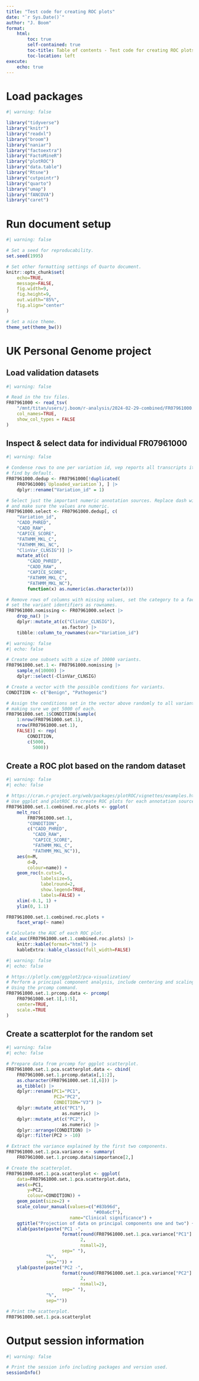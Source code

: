 ```yaml
---
title: "Test code for creating ROC plots"
date: "`r Sys.Date()`"
author: "J. Boom"
format:
    html:
        toc: true
        self-contained: true
        toc-title: Table of contents - Test code for creating ROC plots
        toc-location: left
execute:
    echo: true
---
```


# Load packages
```r
#| warning: false

library("tidyverse")
library("knitr")
library("readxl")
library("broom")
library("naniar")
library("factoextra")
library("FactoMineR")
library("plotROC")
library("data.table")
library("Rtsne")
library("cutpointr")
library("quarto")
library("umap")
library("fANCOVA")
library("caret")
```

# Run document setup
```r
#| warning: false

# Set a seed for reproducability.
set.seed(1995)

# Set other formatting settings of Quarto document.
knitr::opts_chunk$set(
    echo=TRUE,
    message=FALSE,
    fig.width=9,
    fig.height=9,
    out.width="85%",
    fig.align="center"
)

# Set a nice theme.
theme_set(theme_bw())
```

# UK Personal Genome project
## Load validation datasets
```r
#| warning: false

# Read in the tsv files.
FR07961000 <- read_tsv(
    "/mnt/titan/users/j.boom/r-analysis/2024-02-29-combined/FR07961000.general.cancer.subset.1.plus.2.tsv",
    col_names=TRUE,
    show_col_types = FALSE
)
```

## Inspect & select data for individual FR07961000
```r
#| warning: false

# Condense rows to one per variation id, vep reports all transcripts it can
# find by default.
FR07961000.dedup <- FR07961000[!duplicated(
    FR07961000$`Uploaded_variation`), ] |>
    dplyr::rename("Variation_id" = 1)

# Select just the important numeric annotation sources. Replace dash with NA
# and make sure the values are numeric.
FR07961000.select <- FR07961000.dedup[, c(
    "Variation_id",
    "CADD_PHRED",
    "CADD_RAW",
    "CAPICE_SCORE",
    "FATHMM_MKL_C",
    "FATHMM_MKL_NC",
    "ClinVar_CLNSIG")] |>
    mutate_at(c(
        "CADD_PHRED",
        "CADD_RAW",
        "CAPICE_SCORE",
        "FATHMM_MKL_C",
        "FATHMM_MKL_NC"),
        function(x) as.numeric(as.character(x)))

# Remove rows of columns with missing values, set the category to a factor and
# set the variant identifiers as rownames.
FR07961000.nomissing <- FR07961000.select |>
    drop_na() |>
    dplyr::mutate_at(c("ClinVar_CLNSIG"),
                     as.factor) |>
    tibble::column_to_rownames(var="Variation_id")
```

```r
#| warning: false
#| echo: false

# Create one subsets with a size of 10000 variants.
FR07961000.set.1 <- FR07961000.nomissing |>
    sample_n(10000) |>
    dplyr::select(-ClinVar_CLNSIG)

# Create a vector with the possible conditions for variants.
CONDITION <- c("Benign", "Pathogenic")

# Assign the conditions set in the vector above randomly to all variants,
# making sure we get 5000 of each.
FR07961000.set.1$CONDITION[sample(
    1:nrow(FR07961000.set.1),
    nrow(FR07961000.set.1),
    FALSE)] <- rep(
        CONDITION,
        c(5000,
          5000))
```

## Create a ROC plot based on the random dataset
```r
#| warning: false
#| echo: false

# https://cran.r-project.org/web/packages/plotROC/vignettes/examples.html
# Use ggplot and plotROC to create ROC plots for each annotation source.
FR07961000.set.1.combined.roc.plots <- ggplot(
    melt_roc(
        FR07961000.set.1,
        "CONDITION",
        c("CADD_PHRED",
          "CADD_RAW",
          "CAPICE_SCORE",
          "FATHMM_MKL_C",
          "FATHMM_MKL_NC")),
    aes(m=M,
        d=D,
        colour=name)) +
    geom_roc(n.cuts=5,
             labelsize=5,
             labelround=2,
             show.legend=TRUE,
             labels=FALSE) +
    xlim(-0.1, 1) +
    ylim(0, 1.1)

FR07961000.set.1.combined.roc.plots +
    facet_wrap(~ name)

# Calculate the AUC of each ROC plot.
calc_auc(FR07961000.set.1.combined.roc.plots) |>
    knitr::kable(format="html") |>
    kableExtra::kable_classic(full_width=FALSE)
```

```r
#| warning: false
#| echo: false

# https://plotly.com/ggplot2/pca-visualization/
# Perform a principal component analysis, include centering and scaling of data.
# Using the prcomp command.
FR07961000.set.1.prcomp.data <- prcomp(
    FR07961000.set.1[,1:5],
    center=TRUE,
    scale.=TRUE
)
```

## Create a scatterplot for the random set
```r
#| warning: false
#| echo: false

# Prepare data from prcomp for ggplot scatterplot.
FR07961000.set.1.pca.scatterplot.data <- cbind(
    FR07961000.set.1.prcomp.data$x[,1:2],
    as.character(FR07961000.set.1[,6])) |>
    as_tibble() |>
    dplyr::rename(PC1="PC1",
                  PC2="PC2",
                  CONDITION="V3") |>
    dplyr::mutate_at(c("PC1"),
                     as.numeric) |>
    dplyr::mutate_at(c("PC2"),
                     as.numeric) |>
    dplyr::arrange(CONDITION) |>
    dplyr::filter(PC2 > -10)

# Extract the variance explained by the first two components.
FR07961000.set.1.pca.variance <- summary(
    FR07961000.set.1.prcomp.data)$importance[2,]

# Create the scatterplot.
FR07961000.set.1.pca.scatterplot <- ggplot(
    data=FR07961000.set.1.pca.scatterplot.data,
    aes(x=PC1,
        y=PC2,
        colour=CONDITION)) +
    geom_point(size=2) +
    scale_colour_manual(values=c("#83b96d",
                                 "#00a6cf"),
                        name="Clinical significance") +
    ggtitle("Projection of data on principal components one and two") +
    xlab(paste(paste("PC1 -",
                     format(round(FR07961000.set.1.pca.variance["PC1"] * 100),
                            2,
                            nsmall=2),
                     sep=" "),
               "%",
               sep="")) +
    ylab(paste(paste("PC2 -",
                     format(round(FR07961000.set.1.pca.variance["PC2"] * 100),
                            2,
                            nsmall=2),
                     sep=" "),
               "%",
               sep=""))

# Print the scatterplot.
FR07961000.set.1.pca.scatterplot
```

# Output session information
```r
#| warning: false

# Print the session info including packages and version used.
sessionInfo()
```